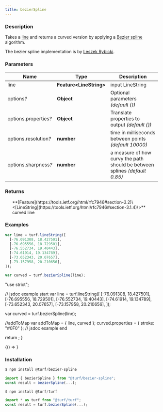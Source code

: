 ```yaml
---
title: bezierSpline
---
```



### Description

Takes a [line](https://tools.ietf.org/html/rfc7946#section-3.1.4) and returns a curved version
by applying a [Bezier spline](http://en.wikipedia.org/wiki/B%C3%A9zier_spline)
algorithm.

The bezier spline implementation is by [Leszek Rybicki](http://leszek.rybicki.cc/).

### Parameters

| Name                       | Type                                                                                                                              | Description                                                                |
| -------------------------- | --------------------------------------------------------------------------------------------------------------------------------- | -------------------------------------------------------------------------- |
| line                       | **[Feature](https://tools.ietf.org/html/rfc7946#section-3.2)\<[LineString](https://tools.ietf.org/html/rfc7946#section-3.1.4)\>** | input LineString                                                           |
| options<i>?</i>            | **Object**                                                                                                                        | Optional parameters _(default \{\})_                                       |
| options.properties<i>?</i> | **Object**                                                                                                                        | Translate properties to output _(default \{\})_                            |
| options.resolution<i>?</i> | **number**                                                                                                                        | time in milliseconds between points _(default 10000)_                      |
| options.sharpness<i>?</i>  | **number**                                                                                                                        | a measure of how curvy the path should be between splines _(default 0.85)_ |

### Returns

<ul>
  **[Feature](https://tools.ietf.org/html/rfc7946#section-3.2)\<[LineString](https://tools.ietf.org/html/rfc7946#section-3.1.4)\>** curved line

</ul>

### Examples

```javascript
var line = turf.lineString([
  [-76.091308, 18.427501],
  [-76.695556, 18.729501],
  [-76.552734, 19.40443],
  [-74.61914, 19.134789],
  [-73.652343, 20.07657],
  [-73.157958, 20.210656],
]);

var curved = turf.bezierSpline(line);
```

  "use strict";

  // jsdoc example start
  var line = turf.lineString([
    [-76.091308, 18.427501],
    [-76.695556, 18.729501],
    [-76.552734, 19.40443],
    [-74.61914, 19.134789],
    [-73.652343, 20.07657],
    [-73.157958, 20.210656],
  ]);

  var curved = turf.bezierSpline(line);

  //addToMap
  var addToMap = { line, curved };
  curved.properties = { stroke: "#0F0" };
  // jsdoc example end

  return <ExampleMap addToMap={addToMap} />;
}

<!-- prettier-ignore -->
<BrowserOnly>{() => <Map0 />}</BrowserOnly>

### Installation

```javascript
$ npm install @turf/bezier-spline

import { bezierSpline } from "@turf/bezier-spline";
const result = bezierSpline(...);
```

```javascript
$ npm install @turf/turf

import * as turf from "@turf/turf";
const result = turf.bezierSpline(...);
```
